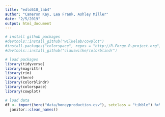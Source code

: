 ```yaml
---
title: "edld610_lab4"
author: "Cameron Kay, Lea Frank, Ashley Miller"
date: "2/5/2019"
output: html_document
---
```


```r
# install github packages
#devtools::install_github("wilkelab/cowplot")
#install.packages("colorspace", repos = "http://R-Forge.R-project.org")
#devtools::install_github("clauswilke/colorblindr")

# load packages
library(tidyverse)
library(magrittr)
library(rio)
library(here)
library(colorblindr)
library(colorspace)
library(cowplot)

# load data
df <- import(here("data/honeyproduction.csv"), setclass = "tibble") %>%
  janitor::clean_names()
```

```r

```

```r

```

```r

```

```r

```

```r

```

```r

```
